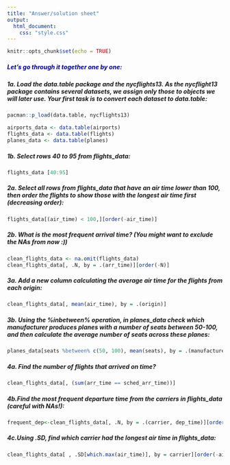 ```yaml
---
title: "Answer/solution sheet"
output:
  html_document:
    css: "style.css"
---
```


```r
knitr::opts_chunk$set(echo = TRUE)
```


##### <span style="color: navy;"> Let's go through it together one by one: </span>

##### 1a. Load the data.table package and the nycflights13. As the nycflight13 package contains several datasets, we assign only those to objects we will later use. Your first task is to convert each dataset to data.table:

```r
pacman::p_load(data.table, nycflights13)

airports_data <- data.table(airports)
flights_data <- data.table(flights)
planes_data <- data.table(planes)
```


##### 1b. Select rows 40 to 95 from flights_data:


```r
flights_data [40:95]

```


##### 2a. Select all rows from flights_data that have an air time lower than 100, then order the flights to show those with the longest air time first (decreasing order):


```r
flights_data[(air_time) < 100,][order(-air_time)]
```


##### 2b. What is the most frequent arrival time? (You might want to exclude the NAs from now :))


```r
clean_flights_data <- na.omit(flights_data)
clean_flights_data[, .N, by = .(arr_time)][order(-N)]
```


##### 3a. Add a new column calculating the average air time for the flights from each origin:


```r
clean_flights_data[, mean(air_time), by = .(origin)]
```


##### 3b. Using the %inbetween% operation, in planes_data check which manufacturer produces planes with a number of seats between 50-100, and then calculate the average number of seats across these planes:


```r
planes_data[seats %between% c(50, 100), mean(seats), by = .(manufacturer)]
```


##### 4a. Find the number of flights that arrived on time?


```r
clean_flights_data[, (sum(arr_time == sched_arr_time))]
```


##### 4b.Find the most frequent departure time from the carriers in flights_data (careful with NAs!):


```r
frequent_dep<-clean_flights_data[, .N, by = .(carrier, dep_time)][order(N, decreasing = TRUE)]
```


##### 4c.Using .SD, find which carrier had the longest air time in flights_data:


```r
clean_flights_data[ , .SD[which.max(air_time)], by = carrier][order(-air_time)]
```


